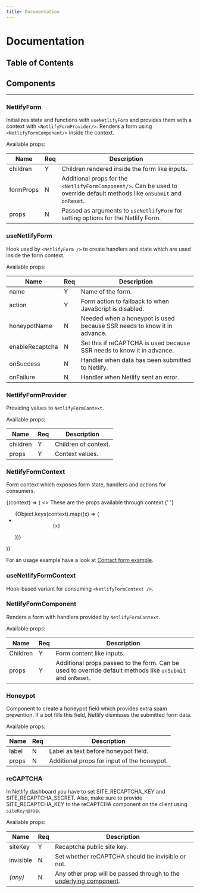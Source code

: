 ```yaml
---
title: Documentation
---
```



# Documentation

## Table of Contents

## Components

---

### NetlifyForm

Initializes state and functions with `useNetlifyForm` and provides them with a context with `<NetlifyFormProvider/>`. Renders a form using `<NetlifyFormComponent/>` inside the context.

Available props:

| Name      | Req | Description                                                                                                                |
| --------- | --- | -------------------------------------------------------------------------------------------------------------------------- |
| children  | Y   | Children rendered inside the form like inputs.                                                                             |
| formProps | N   | Additional props for the `<NetlifyFormComponent/>`. Can be used to override default methods like `onSubmit` and `onReset`. |
| props     | N   | Passed as arguments to `useNetlifyForm` for setting options for the Netlify Form.                                          |

### useNetlifyForm

Hook used by `<NetlifyForm />` to create handlers and state which are used inside the form context.

Available props:

| Name            | Req | Description                                                             |
| --------------- | --- | ----------------------------------------------------------------------- |
| name            | Y   | Name of the form.                                                       |
| action          | Y   | Form action to fallback to when JavaScript is disabled.                 |
| honeypotName    | N   | Needed when a honeypot is used because SSR needs to know it in advance. |
| enableRecaptcha | N   | Set this if reCAPTCHA is used because SSR needs to know it in advance.  |
| onSuccess       | N   | Handler when data has been submitted to Netlify.                        |
| onFailure       | N   | Handler when Netlify sent an error.                                     |

### NetlifyFormProvider

Providing values to `NetlifyFormContext`.

Available props:

| Name     | Req | Description          |
| -------- | --- | -------------------- |
| children | Y   | Children of context. |
| props    | Y   | Context values.      |

### NetlifyFormContext

Form context which exposes form state, handlers and actions for consumers.

<NetlifyForm>
  {(context) => (
    <>
      These are the props available through context:{' '}
      <ul sx={{ variant: 'list.inline' }}>
        {Object.keys(context).map((x) => (
          <li key={`ctx-var-${x}`} sx={{ px: 2 }}>
            <code bare sx={{ variant: 'styles.inlineCode' }}>
              {x}
            </code>
          </li>
        ))}
      </ul>
    </>
  )}
</NetlifyForm>

For an usage example have a look at [Contact form example](/examples/contact-form/#using-context).

### useNetlifyFormContext

Hook-based variant for consuming `<NetlifyFormContext />`.

### NetlifyFormComponent

Renders a form with handlers provided by `NetlifyFormContext`.

Available props:

| Name     | Req | Description                                                                                                 |
| -------- | --- | ----------------------------------------------------------------------------------------------------------- |
| Children | Y   | Form content like inputs.                                                                                   |
| props    | Y   | Additional props passed to the form. Can be used to override default methods like `onSubmit` and `onReset`. |

### Honeypot

Component to create a honeypot field which provides extra spam prevention. If a bot fills this field, Netlify dismisses the submitted form data.

Available props:

| Name  | Req | Description                                 |
| ----- | --- | ------------------------------------------- |
| label | N   | Label as text before honeypot field.        |
| props | N   | Additional props for input of the honeypot. |

### reCAPTCHA

In Netlify dashboard you have to set SITE_RECAPTCHA_KEY and SITE_RECAPTCHA_SECRET. Also, make sure to provide SITE_RECAPTCHA_KEY to the reCAPTCHA component on the client using `siteKey`-prop.

Available props:

| Name      | Req | Description                                                                                                                                |
| --------- | --- | ------------------------------------------------------------------------------------------------------------------------------------------ |
| siteKey   | Y   | Recaptcha public site key.                                                                                                                 |
| invisible | N   | Set whether reCAPTCHA should be invisible or not.                                                                                          |
| _(any)_   | N   | Any other prop will be passed through to the [underlying component](https://www.npmjs.com/package/react-google-recaptcha#component-props). |
